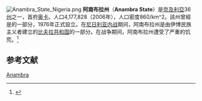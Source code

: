 [[File:Anambra_State_Nigeria.png|thumb]]
'''阿南布拉州'''（'''Anambra State'''）是[[奈及利亞|奈及利亞]]36[[州|州]]之一，首府[[奥卡|奥卡]]。人口4,177,828（2006年），人口密度860/km^2。該州曾經是{{en-link|东中部州|East Central State}}的一部分，1976年正式設立。在[[尼日利亚内战|尼日利亚内战]]期间，阿南布拉州是由伊博民族主义者建立的[[比夫拉共和国|比夫拉共和国]]的一部分。在战争期间，阿南布拉州遭受了严重的饥荒。<ref>{{Cite web|title=Anambra State Government - Light Of The Nation|url=https://old.anambrastate.gov.ng/urbanization-and-regional-planning|access-date=2021-03-09|website=old.anambrastate.gov.ng|archive-date=2021-11-18|archive-url=https://web.archive.org/web/20211118150649/https://old.anambrastate.gov.ng/urbanization-and-regional-planning|dead-url=no}}</ref>

==参考文献==
{{reflist}}

{{Nigeria-geo-stub}}
{{尼日利亚州}}

[[Category:尼日利亚行政区划|Anambra]]